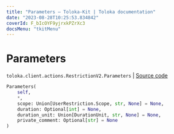 ```yaml
---
title: "Parameters — Toloka-Kit | Toloka documentation"
date: "2023-08-28T10:25:53.834842"
coverId: F_bIcOYF9yjrxkPZrXc3
docsMenu: "tkitMenu"
---
```


# Parameters

`toloka.client.actions.RestrictionV2.Parameters` | [Source code](https://github.com/Toloka/toloka-kit/blob/v1.2.1/src/client/actions.py#L103)

```python
Parameters(
    self,
    *,
    scope: Union[UserRestriction.Scope, str, None] = None,
    duration: Optional[int] = None,
    duration_unit: Union[DurationUnit, str, None] = None,
    private_comment: Optional[str] = None
)
```